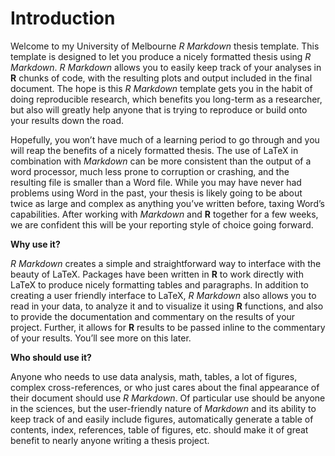 # Introduction

Welcome to my University of Melbourne _R Markdown_ thesis template. This
template is designed to let you produce a nicely formatted thesis using _R
Markdown_. _R Markdown_ allows you to easily keep track of your analyses in
**R** chunks of code, with the resulting plots and output included in the final
document. The hope is this _R Markdown_ template gets you in the habit of doing
reproducible research, which benefits you long-term as a researcher, but also
will greatly help anyone that is trying to reproduce or build onto your results
down the road.

Hopefully, you won't have much of a learning period to go through and you will
reap the benefits of a nicely formatted thesis. The use of LaTeX in combination
with _Markdown_ can be more consistent than the output of a word processor,
much less prone to corruption or crashing, and the resulting file is smaller
than a Word file. While you may have never had problems using Word in the past,
your thesis is likely going to be about twice as large and complex as anything
you've written before, taxing Word's capabilities. After working with
_Markdown_ and **R** together for a few weeks, we are confident this will be
your reporting style of choice going forward.

**Why use it?**

_R Markdown_ creates a simple and straightforward way to interface with the
beauty of LaTeX. Packages have been written in **R** to work directly with
LaTeX to produce nicely formatting tables and paragraphs. In addition to
creating a user friendly interface to LaTeX, _R Markdown_ also allows you to
read in your data, to analyze it and to visualize it using **R** functions, and
also to provide the documentation and commentary on the results of your
project. Further, it allows for **R** results to be passed inline to the
commentary of your results. You'll see more on this later.

**Who should use it?**

Anyone who needs to use data analysis, math, tables, a lot of figures, complex
cross-references, or who just cares about the final appearance of their
document should use _R Markdown_. Of particular use should be anyone in the
sciences, but the user-friendly nature of _Markdown_ and its ability to keep
track of and easily include figures, automatically generate a table of
contents, index, references, table of figures, etc. should make it of great
benefit to nearly anyone writing a thesis project.
